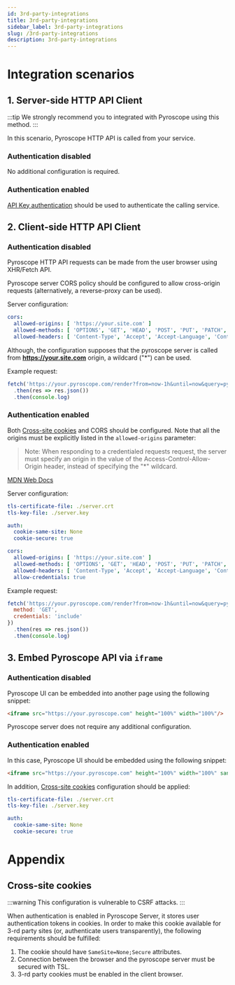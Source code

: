 ```yaml
---
id: 3rd-party-integrations
title: 3rd-party-integrations
sidebar_label: 3rd-party-integrations
slug: /3rd-party-integrations
description: 3rd-party-integrations
---
```


# Integration scenarios

## 1. Server-side HTTP API Client

:::tip
We strongly recommend you to integrated with Pyroscope using this method.
:::

In this scenario, Pyroscope HTTP API is called from your service.

### Authentication disabled

No additional configuration is required.

### Authentication enabled

[API Key authentication](/auth-overview.mdx/#api-key-authentication) should be used to authenticate the calling service.

## 2. Client-side HTTP API Client

### Authentication disabled

Pyroscope HTTP API requests can be made from the user browser using XHR/Fetch API.

Pyroscope server CORS policy should be configured to allow cross-origin requests (alternatively, a reverse-proxy
can be used).

Server configuration:
```yaml
cors:
  allowed-origins: [ 'https://your.site.com' ]
  allowed-methods: [ 'OPTIONS', 'GET', 'HEAD', 'POST', 'PUT', 'PATCH', 'DELETE' ]
  allowed-headers: [ 'Content-Type', 'Accept', 'Accept-Language', 'Content-Language', 'Origin' ]
```

Although, the configuration supposes that the pyroscope server is called from **https://your.site.com** origin,
a wildcard ("*") can be used.

Example request:

```javascript
fetch('https://your.pyroscope.com/render?from=now-1h&until=now&query=pyroscope.server.cpu%7B%7D&max-nodes=1024&format=json')
  .then(res => res.json())
  .then(console.log)
```

### Authentication enabled

Both [Cross-site cookies](#cross-site-cookies) and CORS should be configured. Note that all the origins must be
explicitly listed in the `allowed-origins` parameter:

> Note: When responding to a credentialed requests request, the server must specify an origin in
the value of the Access-Control-Allow-Origin header, instead of specifying the "*" wildcard.

[MDN Web Docs](https://developer.mozilla.org/en-US/docs/Web/HTTP/CORS#examples_of_access_control_scenarios)

Server configuration:
```yaml
tls-certificate-file: ./server.crt
tls-key-file: ./server.key

auth:
  cookie-same-site: None
  cookie-secure: true

cors:
  allowed-origins: [ 'https://your.site.com' ]
  allowed-methods: [ 'OPTIONS', 'GET', 'HEAD', 'POST', 'PUT', 'PATCH', 'DELETE' ]
  allowed-headers: [ 'Content-Type', 'Accept', 'Accept-Language', 'Content-Language', 'Origin' ]
  allow-credentials: true
```

Example request:

```javascript
fetch('https://your.pyroscope.com/render?from=now-1h&until=now&query=pyroscope.server.cpu%7B%7D&max-nodes=1024&format=json', {
  method: 'GET',
  credentials: 'include'
})
  .then(res => res.json())
  .then(console.log)
```

## 3. Embed Pyroscope API via `iframe`

### Authentication disabled

Pyroscope UI can be embedded into another page using the following snippet:
```html
<iframe src="https://your.pyroscope.com" height="100%" width="100%"/>
```

Pyroscope server does not require any additional configuration.

### Authentication enabled

In this case, Pyroscope UI should be embedded using the following snippet:
```html
<iframe src="https://your.pyroscope.com" height="100%" width="100%" sandbox="allow-scripts allow-forms"/>
```

In addition, [Cross-site cookies](#cross-site-cookies) configuration should be applied:

```yaml
tls-certificate-file: ./server.crt
tls-key-file: ./server.key

auth:
  cookie-same-site: None
  cookie-secure: true
```

# Appendix

## Cross-site cookies

:::warning
This configuration is vulnerable to CSRF attacks.
:::

When authentication is enabled in Pyroscope Server, it stores user authentication tokens in cookies.
In order to make this cookie available for 3-rd party sites (or, authenticate users transparently),
the following requirements should be fulfilled:
1. The cookie should have `SameSite=None;Secure` attributes.
2. Connection between the browser and the pyroscope server must be secured with TSL.
3. 3-rd party cookies must be enabled in the client browser.

